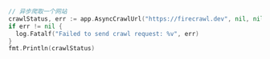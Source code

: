 ```go Go
// 异步爬取一个网站
crawlStatus, err := app.AsyncCrawlUrl("https://firecrawl.dev", nil, nil)
if err != nil {
  log.Fatalf("Failed to send crawl request: %v", err)
}
fmt.Println(crawlStatus) 
```